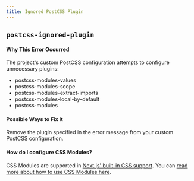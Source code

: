 ```yaml
---
title: Ignored PostCSS Plugin
---
```


## `postcss-ignored-plugin`

#### Why This Error Occurred

The project's custom PostCSS configuration attempts to configure unnecessary plugins:

- postcss-modules-values
- postcss-modules-scope
- postcss-modules-extract-imports
- postcss-modules-local-by-default
- postcss-modules

#### Possible Ways to Fix It

Remove the plugin specified in the error message from your custom PostCSS configuration.

#### How do I configure CSS Modules?

CSS Modules are supported in [Next.js' built-in CSS support](/docs/advanced-features/customizing-postcss-config).
You can [read more about how to use CSS Modules here](/docs/advanced-features/customizing-postcss-config).
